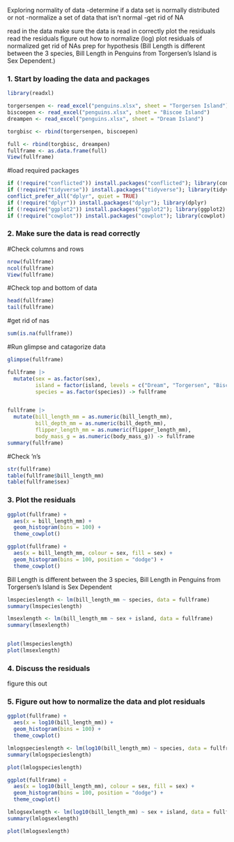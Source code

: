 Exploring normality of data
-determine if a data set is normally distributed or not
-normalize a set of data that isn't normal
-get rid of NA

read in the data
make sure the data is read in correctly
plot the residuals
read the residuals
figure out how to normalize (log)
plot residuals of normalized
get rid of NAs
prep for hypothesis (Bill Length is different between the 3 species, Bill Length in Penguins from Torgersen's Island is Sex Dependent.)


### 1. Start by loading the data and packages

```r
library(readxl)

torgersenpen <- read_excel("penguins.xlsx", sheet = "Torgersen Island")
biscoepen <- read_excel("penguins.xlsx", sheet = "Biscoe Island")
dreampen <- read_excel("penguins.xlsx", sheet = "Dream Island")

torgbisc <- rbind(torgersenpen, biscoepen)

full <- rbind(torgbisc, dreampen)
fullframe <- as.data.frame(full)
View(fullframe)
```

#load required packages
```r
if (!require("conflicted")) install.packages("conflicted"); library(conflicted) # For dealing with conflicts
if (!require("tidyverse")) install.packages("tidyverse"); library(tidyverse) # For everything
conflict_prefer_all("dplyr", quiet = TRUE)
if (!require("dplyr")) install.packages("dplyr"); library(dplyr)
if (!require("ggplot2")) install.packages("ggplot2"); library(ggplot2)
if (!require("cowplot")) install.packages("cowplot"); library(cowplot)
```


### 2. Make sure the data is read correctly

#Check columns and rows
```r
nrow(fullframe)
ncol(fullframe)
View(fullframe)
```

#Check top and bottom of data
```r
head(fullframe)
tail(fullframe)
```

#get rid of nas
```r

sum(is.na(fullframe))

```


#Run glimpse and catagorize data
```r
glimpse(fullframe)

fullframe |> 
  mutate(sex = as.factor(sex),
         island = factor(island, levels = c("Dream", "Torgersen", "Biscoe")),
         species = as.factor(species)) -> fullframe


fullframe |>
  mutate(bill_length_mm = as.numeric(bill_length_mm),
         bill_depth_mm = as.numeric(bill_depth_mm),
         flipper_length_mm = as.numeric(flipper_length_mm),
         body_mass_g = as.numeric(body_mass_g)) -> fullframe
summary(fullframe)
```

#Check 'n's
```r
str(fullframe)
table(fullframe$bill_length_mm)
table(fullframe$sex)
```

### 3. Plot the residuals

```r
ggplot(fullframe) +
  aes(x = bill_length_mm) +
  geom_histogram(bins = 100) +
  theme_cowplot()

ggplot(fullframe) +
  aes(x = bill_length_mm, colour = sex, fill = sex) +
  geom_histogram(bins = 100, position = "dodge") +
  theme_cowplot()


```
Bill Length is different between the 3 species, Bill Length in Penguins from Torgersen's Island is Sex Dependent
```r
lmspecieslength <- lm(bill_length_mm ~ species, data = fullframe)
summary(lmspecieslength)

lmsexlength <- lm(bill_length_mm ~ sex + island, data = fullframe)
summary(lmsexlength)


plot(lmspecieslength)
plot(lmsexlength)
```


### 4. Discuss the residuals

figure this out

### 5. Figure out how to normalize the data and plot residuals

```r
ggplot(fullframe) +
  aes(x = log10(bill_length_mm)) +
  geom_histogram(bins = 100) +
  theme_cowplot()

```

```r
lmlogspecieslength <- lm(log10(bill_length_mm) ~ species, data = fullframe)
summary(lmlogspecieslength)

plot(lmlogspecieslength)
```



```r
ggplot(fullframe) +
  aes(x = log10(bill_length_mm), colour = sex, fill = sex) +
  geom_histogram(bins = 100, position = "dodge") +
  theme_cowplot()
```


```r
lmlogsexlength <- lm(log10(bill_length_mm) ~ sex + island, data = fullframe)
summary(lmlogsexlength)

plot(lmlogsexlength)
```




